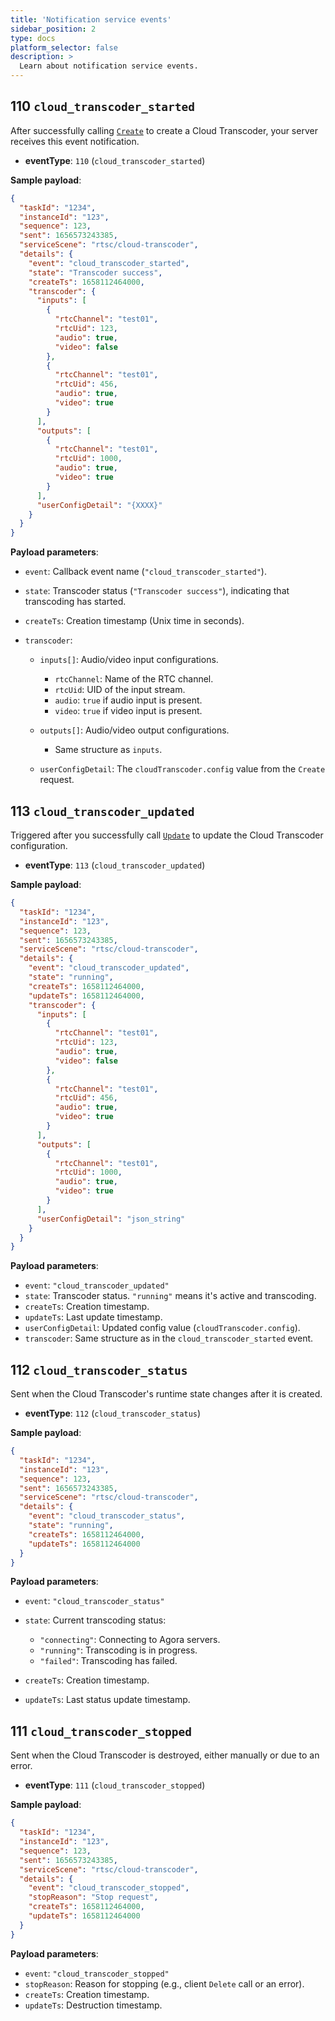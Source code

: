 ```yaml
---
title: 'Notification service events'
sidebar_position: 2
type: docs
platform_selector: false
description: >
  Learn about notification service events.
---
```


## 110 `cloud_transcoder_started`

After successfully calling [`Create`](/cloud-transcoder/reference/rest-api/create-transcoding-task) to create a Cloud Transcoder, your server receives this event notification.

* **eventType**: `110` (`cloud_transcoder_started`)

**Sample payload**:

```json
{
  "taskId": "1234",
  "instanceId": "123",
  "sequence": 123,
  "sent": 1656573243385,
  "serviceScene": "rtsc/cloud-transcoder",
  "details": {
    "event": "cloud_transcoder_started",
    "state": "Transcoder success",
    "createTs": 1658112464000,
    "transcoder": {
      "inputs": [
        {
          "rtcChannel": "test01",
          "rtcUid": 123,
          "audio": true,
          "video": false
        },
        {
          "rtcChannel": "test01",
          "rtcUid": 456,
          "audio": true,
          "video": true
        }
      ],
      "outputs": [
        {
          "rtcChannel": "test01",
          "rtcUid": 1000,
          "audio": true,
          "video": true
        }
      ],
      "userConfigDetail": "{XXXX}"
    }
  }
}
```

**Payload parameters**:

* `event`: Callback event name (`"cloud_transcoder_started"`).
* `state`: Transcoder status (`"Transcoder success"`), indicating that transcoding has started.
* `createTs`: Creation timestamp (Unix time in seconds).
* `transcoder`:

  * `inputs[]`: Audio/video input configurations.

    * `rtcChannel`: Name of the RTC channel.
    * `rtcUid`: UID of the input stream.
    * `audio`: `true` if audio input is present.
    * `video`: `true` if video input is present.
  * `outputs[]`: Audio/video output configurations.

    * Same structure as `inputs`.
  * `userConfigDetail`: The `cloudTranscoder.config` value from the `Create` request.

## 113 `cloud_transcoder_updated`

Triggered after you successfully call [`Update`](/cloud-transcoder/reference/rest-api/update-transcoding-task) to update the Cloud Transcoder configuration.

* **eventType**: `113` (`cloud_transcoder_updated`)

**Sample payload**:

```json
{
  "taskId": "1234",
  "instanceId": "123",
  "sequence": 123,
  "sent": 1656573243385,
  "serviceScene": "rtsc/cloud-transcoder",
  "details": {
    "event": "cloud_transcoder_updated",
    "state": "running",
    "createTs": 1658112464000,
    "updateTs": 1658112464000,
    "transcoder": {
      "inputs": [
        {
          "rtcChannel": "test01",
          "rtcUid": 123,
          "audio": true,
          "video": false
        },
        {
          "rtcChannel": "test01",
          "rtcUid": 456,
          "audio": true,
          "video": true
        }
      ],
      "outputs": [
        {
          "rtcChannel": "test01",
          "rtcUid": 1000,
          "audio": true,
          "video": true
        }
      ],
      "userConfigDetail": "json_string"
    }
  }
}
```

**Payload parameters**:

* `event`: `"cloud_transcoder_updated"`
* `state`: Transcoder status. `"running"` means it's active and transcoding.
* `createTs`: Creation timestamp.
* `updateTs`: Last update timestamp.
* `userConfigDetail`: Updated config value (`cloudTranscoder.config`).
* `transcoder`: Same structure as in the `cloud_transcoder_started` event.

## 112 `cloud_transcoder_status`

Sent when the Cloud Transcoder's runtime state changes after it is created.

* **eventType**: `112` (`cloud_transcoder_status`)

**Sample payload**:

```json
{
  "taskId": "1234",
  "instanceId": "123",
  "sequence": 123,
  "sent": 1656573243385,
  "serviceScene": "rtsc/cloud-transcoder",
  "details": {
    "event": "cloud_transcoder_status",
    "state": "running",
    "createTs": 1658112464000,
    "updateTs": 1658112464000
  }
}
```

**Payload parameters**:

* `event`: `"cloud_transcoder_status"`
* `state`: Current transcoding status:

  * `"connecting"`: Connecting to Agora servers.
  * `"running"`: Transcoding is in progress.
  * `"failed"`: Transcoding has failed.
* `createTs`: Creation timestamp.
* `updateTs`: Last status update timestamp.

## 111 `cloud_transcoder_stopped`

Sent when the Cloud Transcoder is destroyed, either manually or due to an error.

* **eventType**: `111` (`cloud_transcoder_stopped`)

**Sample payload**:

```json
{
  "taskId": "1234",
  "instanceId": "123",
  "sequence": 123,
  "sent": 1656573243385,
  "serviceScene": "rtsc/cloud-transcoder",
  "details": {
    "event": "cloud_transcoder_stopped",
    "stopReason": "Stop request",
    "createTs": 1658112464000,
    "updateTs": 1658112464000
  }
}
```

**Payload parameters**:

* `event`: `"cloud_transcoder_stopped"`
* `stopReason`: Reason for stopping (e.g., client `Delete` call or an error).
* `createTs`: Creation timestamp.
* `updateTs`: Destruction timestamp.
